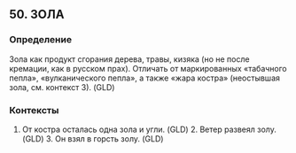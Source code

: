 ## 50. ЗОЛА
### Определение
Зола как продукт сгорания дерева, травы, кизяка (но не после кремации, как в русском прах). Отличать от маркированных «табачного пепла», «вулканического пепла», а также «жара костра» (неостывшая зола, см. контекст 3). (GLD)

### Контексты
1. От костра осталась одна зола и угли. (GLD) 2. Ветер развеял золу. (GLD) 3. Он взял в горсть золу. (GLD)

